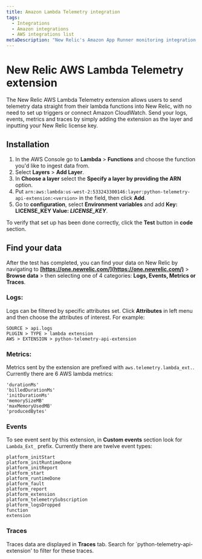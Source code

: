 ```yaml
---
title: Amazon Lambda Telemetry integration
tags:
  - Integrations
  - Amazon integrations
  - AWS integrations list
metaDescription: "New Relic's Amazon App Runner monitoring integration: what data it reports, and how to enable it."
---
```


 # New Relic AWS Lambda Telemetry extension

The New Relic AWS Lambda Telemetry extension allows users to send telemetry data straight from their lambda functions into New Relic, with no need to set up triggers or connect Amazon CloudWatch. Send your logs, events, metrics and traces by simply adding the extension as the layer and inputting your New Relic license key.

## Installation

1. In the AWS Console go to **Lambda** > **Functions** and choose the function you'd like to ingest data from.
2. Select **Layers** > **Add Layer**.
3. In **Choose a layer** select the **Specify a layer by providing the ARN** option.
4. Put `arn:aws:lambda:us-west-2:533243300146:layer:python-telemetry-api-extension:<version>` in the field, then click **Add**.
5. Go to **configuration**, select **Environment variables** and add **Key: LICENSE_KEY  Value: <var>LICENSE_KEY</var>**. 

To verify that set up has been done correctly, click the **Test** button in **code** section. 

## Find your data

After the test has completed, you can find your data on New Relic by navigating to **[https://one.newrelic.com/](https://one.newrelic.com/)** > **Browse data** > then selecting one of 4 categories: **Logs, Events, Metrics or Traces**.

### Logs:

Logs can be filtered by specific attributes set. Click **Attributes** in left menu and then choose the attributes of interest. For example:

```
SOURCE > api.logs
PLUGIN > TYPE > lambda extension
AWS > EXTENSION > python-telemetry-api-extension
```

### Metrics:

Metrics sent by the extension are prefixed with `aws.telemetry.lambda_ext.`. Currently there are 6 AWS lambda metrics:

```
'durationMs'
'billedDurationMs'
'initDurationMs'
'memorySizeMB'
'maxMemoryUsedMB'
'producedBytes'
```

### Events

To see event sent by this extension, in **Custom events** section look for `Lambda_Ext_` prefix. Currently there are
twelve event types:

```
platform_initStart
platform_initRuntimeDone
platform_initReport
platform_start
platform_runtimeDone
platform_fault
platform_report
platform_extension
platform_telemetrySubscription
platform_logsDropped
function
extension
```

### Traces

Traces data are displayed in **Traces** tab. Search for `python-telemetry-api-extension' to filter for these traces.
